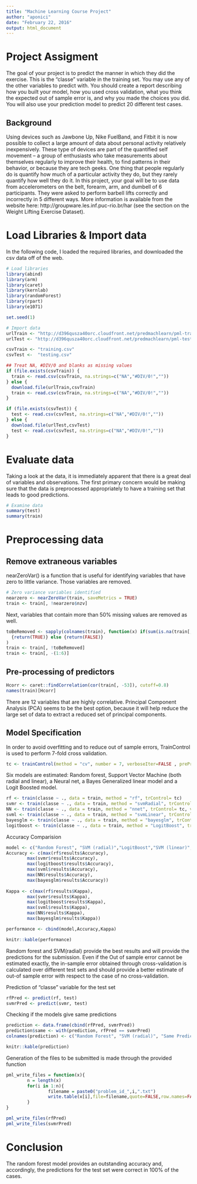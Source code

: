 ```yaml
---
title: "Machine Learning Course Project"
author: "aponici"
date: "February 22, 2016"
output: html_document
---
```


# Project Assigment

The goal of your project is to predict the manner in which they did the exercise. This is the "classe" variable in the training set. You may use any of the other variables to predict with. You should create a report describing how you built your model, how you used cross validation, what you think the expected out of sample error is, and why you made the choices you did. You will also use your prediction model to predict 20 different test cases.

## Background

Using devices such as Jawbone Up, Nike FuelBand, and Fitbit it is now possible to collect a large amount of data about personal activity relatively inexpensively. These type of devices are part of the quantified self movement – a group of enthusiasts who take measurements about themselves regularly to improve their health, to find patterns in their behavior, or because they are tech geeks. One thing that people regularly do is quantify how much of a particular activity they do, but they rarely quantify how well they do it. In this project, your goal will be to use data from accelerometers on the belt, forearm, arm, and dumbell of 6 participants. They were asked to perform barbell lifts correctly and incorrectly in 5 different ways. More information is available from the website here: http://groupware.les.inf.puc-rio.br/har (see the section on the Weight Lifting Exercise Dataset).

# Load Libraries & Import data

In the following code, I loaded the required libraries, and downloaded the csv data off of the web.

```r
# Load libraries
library(abind)
library(arm)
library(caret)
library(kernlab)
library(randomForest)
library(rpart)
library(e1071)

set.seed(1)

# Import data
urlTrain <- "http://d396qusza40orc.cloudfront.net/predmachlearn/pml-training.csv"
urlTest <- "http://d396qusza40orc.cloudfront.net/predmachlearn/pml-testing.csv"

csvTrain <- "training.csv"
csvTest <-  "testing.csv"

## Treat NA, #DIV/0 and blanks as missing values
if (file.exists(csvTrain)) {
  train <- read.csv(csvTrain, na.strings=c("NA","#DIV/0!",""))
} else { 
  download.file(urlTrain,csvTrain)
  train <- read.csv(csvTrain, na.strings=c("NA","#DIV/0!",""))
}                           

if (file.exists(csvTest)) {
  test <- read.csv(csvTest, na.strings=c("NA","#DIV/0!",""))
} else { 
  download.file(urlTest,csvTest)
  test <- read.csv(csvTest, na.strings=c("NA","#DIV/0!",""))
}
```

# Evaluate data

Taking a look at the data, it is immediately apparent that there is a great deal of variables and observations. The first primary concern would be making sure that the data is preprocessed appropriately to have a training set that leads to good predictions.

```r
# Examine data
summary(test)
summary(train)
```

# Preprocessing data

## Remove extraneous variables

nearZeroVar() is a function that is useful for identifying variables that have zero to little variance. Those variables are removed.

```r
# Zero variance variables identified
nearzero <- nearZeroVar(train, saveMetrics = TRUE)
train <- train[, !nearzero$nzv]
```

Next, variables that contain more than 50% missing values are removed as well.

```r
toBeRemoved <- sapply(colnames(train), function(x) if(sum(is.na(train[, x])) > 0.50*nrow(train)) 
  {return(TRUE)} else {return(FALSE)}
)
train <- train[, !toBeRemoved]
train <- train[, -(1:6)]
```

## Pre-processing of predictors

```r
Hcorr <- caret::findCorrelation(cor(train[, -53]), cutoff=0.8)
names(train)[Hcorr]
```

There are 12 variables that are highly correlative. Principal Component Analysis (PCA) seems to be the best option, because it will help reduce the large set of data to extract a reduced set of principal components.

## Model Specification

In order to avoid overfitting and to reduce out of sample errors, TrainControl is used to perform 7-fold cross validation.

```r
tc <- trainControl(method = "cv", number = 7, verboseIter=FALSE , preProcOptions="pca", allowParallel=TRUE)
```

Six models are estimated: Random forest, Support Vector Machine (both radial and linear), a Neural net, a Bayes Generalized linear model and a Logit Boosted model.

```r
rf <- train(classe ~ ., data = train, method = "rf", trControl= tc)
svmr <- train(classe ~ ., data = train, method = "svmRadial", trControl= tc)
NN <- train(classe ~ ., data = train, method = "nnet", trControl= tc, verbose=FALSE)
svml <- train(classe ~ ., data = train, method = "svmLinear", trControl= tc)
bayesglm <- train(classe ~ ., data = train, method = "bayesglm", trControl= tc)
logitboost <- train(classe ~ ., data = train, method = "LogitBoost", trControl= tc)
```

Accuracy Comparision

```r
model <- c("Random Forest", "SVM (radial)","LogitBoost","SVM (linear)","Neural Net", "Bayes GLM")
Accuracy <- c(max(rf$results$Accuracy),
        max(svmr$results$Accuracy),
        max(logitboost$results$Accuracy),
        max(svml$results$Accuracy),
        max(NN$results$Accuracy),
        max(bayesglm$results$Accuracy))
        
Kappa <- c(max(rf$results$Kappa),
        max(svmr$results$Kappa),
        max(logitboost$results$Kappa),
        max(svml$results$Kappa),
        max(NN$results$Kappa),
        max(bayesglm$results$Kappa))  

performance <- cbind(model,Accuracy,Kappa)

knitr::kable(performance)
```
Random forest and SVM(radial) provide the best results and will provide the predictions for the submission. Even if the Out of sample error cannot be estimated exactly, the in-sample error obtained through cross-validation is calculated over different test sets and should provide a better estimate of out-of sample error with respect to the case of no cross-validation.

Prediction of “classe” variable for the test set
```r
rfPred <- predict(rf, test)
svmrPred <- predict(svmr, test)
```

Checking if the models give same predictions
```r
prediction <- data.frame(cbind(rfPred, svmrPred))
prediction$same <- with(prediction, rfPred == svmrPred)
colnames(prediction) <- c("Random Forest", "SVM (radial)", "Same Prediction")

knitr::kable(prediction)
```

Generation of the files to be submitted is made through the provided function
```r
pml_write_files = function(x){
        n = length(x)
        for(i in 1:n){
                filename = paste0("problem_id_",i,".txt")
                write.table(x[i],file=filename,quote=FALSE,row.names=FALSE,col.names=FALSE)
        }
}

pml_write_files(rfPred)
pml_write_files(svmrPred)
```

# Conclusion
The random forest model provides an outstanding accuracy and, accordingly, the predictions for the test set were correct in 100% of the cases.